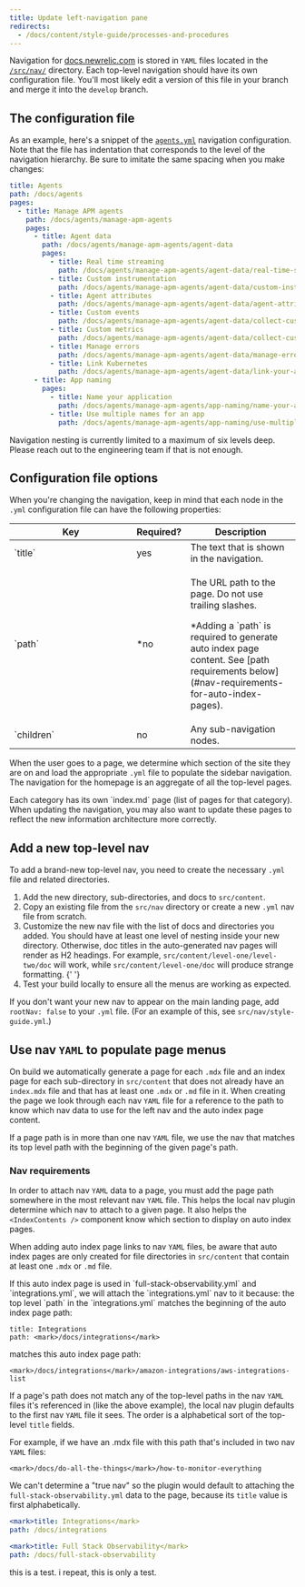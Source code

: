 ```yaml
---
title: Update left-navigation pane
redirects:
  - /docs/content/style-guide/processes-and-procedures
---
```


Navigation for [docs.newrelic.com](https://docs.newrelic.com) is stored in `YAML` files located in the [`/src/nav/`](https://github.com/newrelic/docs-website/tree/develop/src/nav) directory. Each top-level navigation should have its own configuration file. You'll most likely edit a version of this file in your branch and merge it into the `develop` branch.

## The configuration file

As an example, here's a snippet of the [`agents.yml`](https://github.com/newrelic/docs-website/tree/develop/src/nav/agents.yml) navigation configuration. Note that the file has indentation that corresponds to the level of the navigation hierarchy. Be sure to imitate the same spacing when you make changes:

```yml
title: Agents
path: /docs/agents
pages:
  - title: Manage APM agents
    path: /docs/agents/manage-apm-agents
    pages:
      - title: Agent data
        path: /docs/agents/manage-apm-agents/agent-data
        pages:
          - title: Real time streaming
            path: /docs/agents/manage-apm-agents/agent-data/real-time-streaming
          - title: Custom instrumentation
            path: /docs/agents/manage-apm-agents/agent-data/custom-instrumentation
          - title: Agent attributes
            path: /docs/agents/manage-apm-agents/agent-data/agent-attributes
          - title: Custom events
            path: /docs/agents/manage-apm-agents/agent-data/collect-custom-events
          - title: Custom metrics
            path: /docs/agents/manage-apm-agents/agent-data/collect-custom-metrics
          - title: Manage errors
            path: /docs/agents/manage-apm-agents/agent-data/manage-errors-apm-collect-ignore-or-mark-expected
          - title: Link Kubernetes
            path: /docs/agents/manage-apm-agents/agent-data/link-your-applications-kubernetes
      - title: App naming
        pages:
          - title: Name your application
            path: /docs/agents/manage-apm-agents/app-naming/name-your-application
          - title: Use multiple names for an app
            path: /docs/agents/manage-apm-agents/app-naming/use-multiple-names-app
```

<Callout variant="tip">
  Navigation nesting is currently limited to a maximum of six levels deep.
  Please reach out to the engineering team if that is not enough.
</Callout>

## Configuration file options

When you're changing the navigation, keep in mind that each node in the `.yml` configuration file can have the following properties:

<table>
  <thead>
    <tr>
      <th style="width:200px">Key</th>
      <th>Required?</th>
      <th>Description</th>
    </tr>
  </thead>
  <tbody>
    <tr>
      <td>`title`</td>
      <td>yes</td>
      <td>The text that is shown in the navigation.</td>
    </tr>
    <tr>
      <td>`path`</td>
      <td>&#42;no</td>
      <td>
        <p>The URL path to the page. Do not use trailing slashes.</p>
        <p>
          &#42;Adding a `path` is required to generate auto index page content.
          See [path requirements below](#nav-requirements-for-auto-index-pages).
        </p>
      </td>
    </tr>
    <tr>
      <td>`children`</td>
      <td>no</td>
      <td>Any sub-navigation nodes.</td>
    </tr>
  </tbody>
</table>

When the user goes to a page, we determine which section of the site they are on and load the appropriate `.yml` file to populate the sidebar navigation. The navigation for the homepage is an aggregate of all the top-level pages.

<Callout variant="tip">
  Each category has its own `index.md` page (list of pages for that category).
  When updating the navigation, you may also want to update these pages to
  reflect the new information architecture more correctly.
</Callout>

## Add a new top-level nav

To add a brand-new top-level nav, you need to create the necessary `.yml` file and related directories.

1. Add the new directory, sub-directories, and docs to `src/content`.
2. Copy an existing file from the `src/nav` directory or create a new `.yml` nav file from scratch.
3. Customize the new nav file with the list of docs and directories you added.
   <Callout variant="tip">
     You should have at least one level of nesting inside your new directory.
     Otherwise, doc titles in the auto-generated nav pages will render as H2
     headings. For example, `src/content/level-one/level-two/doc` will work,
     while `src/content/level-one/doc` will produce strange formatting.
   </Callout>{' '}
4. Test your build locally to ensure all the menus are working as expected.

If you don't want your new nav to appear on the main landing page, add `rootNav: false` to your `.yml` file. (For an example of this, see `src/nav/style-guide.yml`.)

## Use nav `YAML` to populate page menus

On build we automatically generate a page for each `.mdx` file and an index page for each sub-directory in `src/content` that does not already have an `index.mdx` file and that has at least one `.mdx` or `.md` file in it. When creating the page we look through each nav `YAML` file for a reference to the path to know which nav data to use for the left nav and the auto index page content.

If a page path is in more than one nav `YAML` file, we use the nav that matches its top level path with the beginning of the given page's path.

### Nav requirements

In order to attach nav `YAML` data to a page, you must add the page path somewhere in the most relevant nav `YAML` file. This helps the local nav plugin determine which nav to attach to a given page. It also helps the `<IndexContents />` component know which section to display on auto index pages.

When adding auto index page links to nav `YAML` files, be aware that auto index pages are only created for file directories in `src/content` that contain at least one `.mdx` or `.md` file.

<Callout variant="tip" title="Example">
  If this auto index page is used in `full-stack-observability.yml` and `integrations.yml`, we will attach the `integrations.yml` nav to it because:
  the top level `path` in the `integrations.yml` matches the beginning of the auto index page path:

```
title: Integrations
path: <mark>/docs/integrations</mark>
```

matches this auto index page path:

```
<mark>/docs/integrations</mark>/amazon-integrations/aws-integrations-list
```

</Callout>

If a page's path does not match any of the top-level paths in the nav `YAML` files it's referenced in (like the above example), the local nav plugin defaults to the first nav `YAML` file it sees. The order is a alphabetical sort of the top-level `title` fields.

For example, if we have an .mdx file with this path that's included in two nav `YAML` files:

```
<mark>/docs/do-all-the-things</mark>/how-to-monitor-everything
```

We can't determine a "true nav" so the plugin would default to attaching the `full-stack-observability.yml` data to the page, because its `title` value is first alphabetically.

```yaml fileName=src/nav/integrations.yml
<mark>title: Integrations</mark>
path: /docs/integrations
```

```yaml fileName=src/nav/full-stack-observability.yml
<mark>title: Full Stack Observability</mark>
path: /docs/full-stack-observability
```

this is a test. i repeat, this is only a test.
